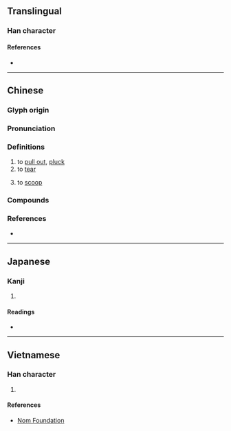 {{also|挦}}
{{character info/new}}
==Translingual==

===Han character===
{{Han char|rn=64|rad=手|as=12|sn=15|four=57046|canj=QSMI|ids=⿰扌尋}}


====References====
* {{Han ref|kx=0454.010|dkj=12691|dj=0803.180|hdz=31963.070|uh=648F|ud=25743|bh=E5B4|bd=58804}}

----

==Chinese==
{{zh-forms|s=挦}}

===Glyph origin===
{{Han etym}}

===Pronunciation===
{{zh-pron
|m=xián,xún
|c=cim4,cam4
|mn=siâm
|mc=y
|oc=y
|cat=v
}}

===Definitions===
{{zh-hanzi}}

# to [[pull out]], [[pluck]]
# to [[tear]]
# {{lb|zh|Min Nan}} to [[scoop]]

===Compounds===
{{zh-der|揪撏|撏撦|撏綿扯絮|撏毛搗鬢|撏扯}}

===References===
* {{R:yue:mfccd}}

----

==Japanese==

===Kanji===
{{ja-kanji|grade=|rs=手12}}

# {{defn|lang=ja|sort=手12}}

====Readings====
* {{ja-readings|on=[[さん]] (san), [[ざん]] (zan), [[しん]] (shin), [[じん]] (jin)|kun=[[とる]] (toru)}}

----

==Vietnamese==

===Han character===
{{vi-readings|rs=手12|hanviet=[[dầm]], [[triêm]]}}

# {{defn|lang=vi|sort=手12}}

====References====
* [http://nomfoundation.org/common/nom_details.php?codepoint=648f Nom Foundation]